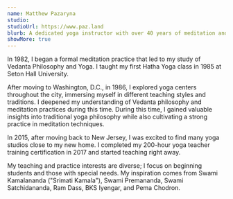 ```yaml
---
name: Matthew Pazaryna
studio: 
studioUrl: https://www.paz.land
blurb: A dedicated yoga instructor with over 40 years of meditation and yoga experience. Drawing from extensive study in Vedanta philosophy and various traditions since 1982, Matthew creates an accessible and enriching practice environment.
showMore: true
---
```


In 1982, I began a formal meditation practice that led to my study of Vedanta Philosophy and Yoga. I taught my first Hatha Yoga class in 1985 at Seton Hall University.

After moving to Washington, D.C., in 1986, I explored yoga centers throughout the city, immersing myself in different teaching styles and traditions. I deepened my understanding of Vedanta philosophy and meditation practices during this time. During this time, I gained valuable insights into traditional yoga philosophy while also cultivating a strong practice in meditation techniques.

In 2015, after moving back to New Jersey, I was excited to find many yoga studios close to my new home. I completed my 200-hour yoga teacher training certification in 2017 and started teaching right away.

My teaching and practice interests are diverse; I focus on beginning students and those with special needs. My inspiration comes from Swami Kamalananda ("Srimati Kamala"), Swami Premananda, Swami Satchidananda, Ram Dass, BKS Iyengar, and Pema Chodron.
